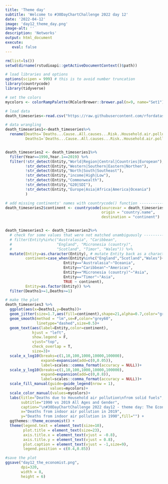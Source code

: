 ```yaml
---
title: 'Theme day'
subtitle: 'Welcome to #30DayChartChallenge 2022 day 12'
date: '2022-04-12'
image: 'day12_theme_day.png'
image-alt: ''
description: 'Networks'
output: html_document
execute: 
   eval: false
---
```







```r

rm(list=ls())
setwd(dirname(rstudioapi::getActiveDocumentContext()$path))

# load libraries and options
options(scipen = 999) # this is to avoid number truncation
library(countrycode)
library(tidyverse)

# set the colors
mycolors <- colorRampPalette(RColorBrewer::brewer.pal(n=9, name="Set1"))(5)

# load data
death_timeseries<-read.csv("https://raw.githubusercontent.com/rfordatascience/tidytuesday/master/data/2022/2022-04-12/death_timeseries.csv")

# data wrangling
death_timeseries1<-death_timeseries%>%
  rename(Deaths=`Deaths...Cause..All.causes...Risk..Household.air.pollution.from.solid.fuels...Sex..Both...Age..All.Ages..Number.`,
         Deaths1=`Deaths...Cause..All.causes...Risk..Household.air.pollution.from.solid.fuels...Sex..Both...Age..All.Ages..Number..1`)


death_timeseries2 <- death_timeseries1%>%
  filter(Year==1990,Year.1==2019) %>%
  filter(!str_detect(Entity,"World|Region|Central|Countries|European"),
         !str_detect(Entity,"Western|Southern|Eastern|Northen"),
         !str_detect(Entity,"North|South|Southeast"),
         !str_detect(Entity,"income|High|Low"),
         !str_detect(Entity,"Commonwealth"),
         !str_detect(Entity,"G20|SDI"),
         !str_detect(Entity,"Europe|Asia|Africa|America|Oceania")
         ) 

# add missing continents' names with countrycode() function -----------
death_timeseries2$continent <- countrycode(sourcevar = death_timeseries2[, "Entity"],
                                           origin = "country.name",
                                           destination = "continent")


death_timeseries3 <- death_timeseries2%>%
  # check for some values that were not matched unambiguously ---------
  # filter(Entity%in%c("Australasia", "Caribbean", 
  #                    "England", "Micronesia (country)", 
  #                    "Scotland", "Timor", "Wales")) %>%
  mutate(Entity=as.character(Entity), # mutate Entity back as a character to use case_when() function
         continent=case_when(Entity%in%c("England","Scotland","Wales")~"Europe", 
                          Entity=="Australasia"~"Oceania", 
                          Entity=="Caribbean"~"Americas", 
                          Entity=="Micronesia (country)"~"Asia", 
                          Entity=="Timor"~"Asia",
                          TRUE ~ continent),
         Entity=as.factor(Entity)) %>%
  filter(Deaths1>=1,Deaths>=1) 

# make the plot
death_timeseries3 %>%
  ggplot(aes(x=Deaths1,y=Deaths))+
  geom_jitter(size=1.7,aes(fill=continent),shape=21,alpha=0.7,color="grey45")+
  geom_smooth(method = "lm",se=F,color="grey60",
              linetype="dashed",size=0.5)+
  geom_text(aes(label=Entity,color=continent),
            hjust = "left",
            show.legend = F,
            vjust="top",
            check_overlap = T,
            size=3)+
  scale_x_log10(breaks=c(1,10,100,1000,10000,100000),
                expand=expansion(add=c(0,0.05)),
                label=scales::comma_format(accuracy = NULL))+
  scale_y_log10(breaks=c(1,10,100,1000,10000,100000),
                expand=expansion(add=c(0,0.8)),
                label=scales::comma_format(accuracy = NULL))+ 
  scale_fill_manual(guide=guide_legend(nrow = 1),
                    values=mycolors)+
  scale_color_manual(values=mycolors)+
  labs(title="Deaths due to Household air pollution\nfrom solid fuels",
       subtitle="1990 vs 2019 All Ages and Gender",
       caption="\n#30DayChartChallenge 2022 day12 - theme day: The Economist\nDataSource: Our World in Data | #TidyTuesday week15 - Indoor Air Pollution\nDataViz: Federica Gazzelloni",
       x="Deaths from indoor air pollution in 2019",
       y="Deaths from indoor air pollution in 1990",fill="") +
  ggthemes::theme_economist() +
  theme(legend.text = element_text(size=10),
        plot.title = element_text(size=23),
        axis.title.x = element_text(vjust = -0.8),
        axis.title.y = element_text(vjust = 0.8),
        plot.caption = element_text(vjust = -1,size=9),
        legend.position = c(0.4,0.85))

#save the plot
ggsave("day12_the_economist.png",
       dpi=320,
       width = 8,
       height = 6)
```
